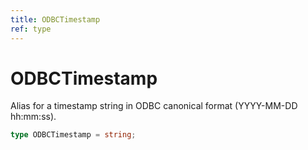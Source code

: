 ```yaml
---
title: ODBCTimestamp
ref: type
---
```


# ODBCTimestamp

Alias for a timestamp string in ODBC canonical format (YYYY-MM-DD hh:mm:ss).

```ts
type ODBCTimestamp = string;
```
